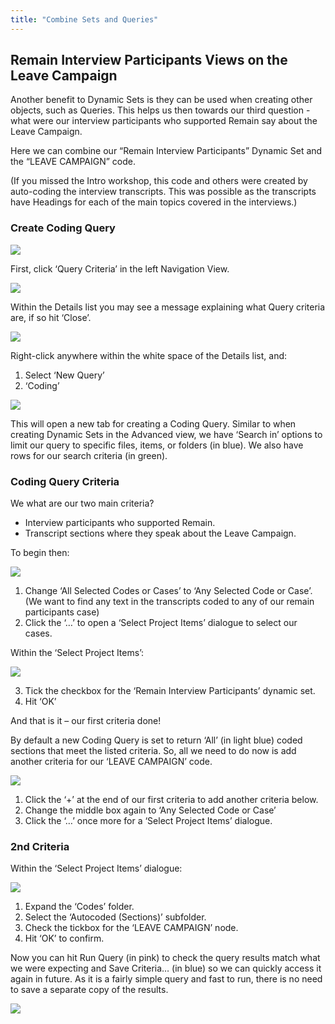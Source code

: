 ```yaml
---
title: "Combine Sets and Queries"
---
```


## Remain Interview Participants Views on the Leave Campaign

Another benefit to Dynamic Sets is they can be used when creating other objects, such as Queries. This helps us then towards our third question - what were our interview participants who supported Remain say about the Leave Campaign.

Here we can combine our "Remain Interview Participants" Dynamic Set and the "LEAVE CAMPAIGN" code.

(If you missed the Intro workshop, this code and others were created by auto-coding the interview transcripts. This was possible as the transcripts have Headings for each of the main topics covered in the interviews.)


### Create Coding Query

::: instructions

![](../images/coding-query1.png)

First, click 'Query Criteria' in the left Navigation View.

:::

::: instructions

![](../images/coding-query2.png)

Within the Details list you may see a message explaining what Query criteria are, if so hit 'Close'.
:::

::: instructions

![](../images/coding-query3.png)

Right-click anywhere within the white space of the Details list, and:

1. Select 'New Query'
2. 'Coding'

:::

::: instructions
![](../images/coding-query4.png)

This will open a new tab for creating a Coding Query. Similar to when creating Dynamic Sets in the Advanced view, we have 'Search in' options to limit our query to specific files, items, or folders (in blue). We also have rows for our search criteria (in green).
:::


### Coding Query Criteria

We what are our two main criteria?

- Interview participants who supported Remain.
- Transcript sections where they speak about the Leave Campaign.

To begin then:

::: instructions

![](../images/coding-query5.png)


1. Change 'All Selected Codes or Cases' to 'Any Selected Code or Case'. (We want to find any text in the transcripts coded to any of our remain participants case)
2. Click the '...' to open a 'Select Project Items' dialogue to select our cases.

:::


::: instructions

Within the 'Select Project Items':

![](../images/coding-query6.png)


3. Tick the checkbox for the 'Remain Interview Participants' dynamic set.
4. Hit 'OK'

:::

And that is it -- our first criteria done!

By default a new Coding Query is set to return 'All' (in light blue) coded sections that meet the listed criteria. So, all we need to do now is add another criteria for our 'LEAVE CAMPAIGN' code.

::: instructions

![](../images/coding-query7.png)

1. Click the '+' at the end of our first criteria to add another criteria below.
2. Change the middle box again to 'Any Selected Code or Case'
3. Click the '...' once more for a 'Select Project Items' dialogue.

:::

### 2nd Criteria

Within the 'Select Project Items' dialogue:

::: instructions
![](../images/coding-query8.png)

1. Expand the 'Codes' folder.
2. Select the 'Autocoded (Sections)' subfolder.
3. Check the tickbox for the 'LEAVE CAMPAIGN' node.
4. Hit 'OK' to confirm.

:::

Now you can hit Run Query (in pink) to check the query results match what we were expecting and Save Criteria... (in blue) so we can quickly access it again in future. As it is a fairly simple query and fast to run, there is no need to save a separate copy of the results.

![](../images/coding-query9.png)

